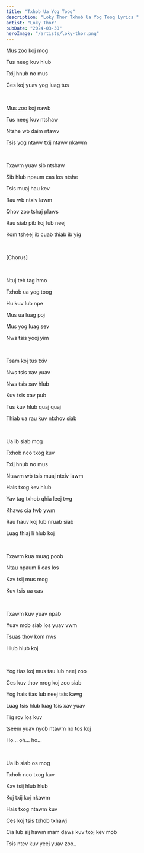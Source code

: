 ```yaml
---
title: "Txhob Ua Yog Toog"
description: "Loky Thor Txhob Ua Yog Toog Lyrics "
artist: "Loky Thor"
pubDate: "2024-03-30"
heroImage: "/artists/loky-thor.png"
---
```


Mus zoo koj mog

Tus neeg kuv hlub

Txij hnub no mus

Ces koj yuav yog luag tus

<br />

Mus zoo koj nawb

Tus neeg kuv ntshaw

Ntshe wb daim ntawv

Tsis yog ntawv txij ntawv nkawm

<br />

Txawm yuav sib ntshaw 

Sib hlub npaum cas los ntshe

Tsis muaj hau kev 

Rau wb ntxiv lawm

Qhov zoo tshaj plaws

Rau siab pib koj lub neej

Kom tsheej ib cuab thiab ib yig

<br />

[Chorus]

<br />

Ntuj teb tag hmo

Txhob ua yog toog

Hu kuv lub npe


Mus ua luag poj

Mus yog luag sev

Nws tsis yooj yim 

<br />

Tsam koj tus txiv 

Nws tsis xav yuav

Nws tsis xav hlub

Kuv tsis xav pub 

Tus kuv hlub quaj quaj

Thiab ua rau kuv ntxhov siab

<br />

Ua ib siab mog

Txhob nco txog kuv

Txij hnub no mus

Ntawm wb tsis muaj ntxiv lawm

Hais txog kev hlub 

Yav tag txhob qhia leej twg

Khaws cia twb ywm

Rau hauv koj lub nruab siab

Luag thiaj li hlub koj

<br />

Txawm kua muag poob 

Ntau npaum li cas los

Kav tsij mus mog

Kuv tsis ua cas

<br />

Txawm kuv yuav npab

Yuav mob siab los yuav vwm

Tsuas thov kom nws

Hlub hlub koj

<br />

Yog tias koj mus tau lub neej zoo

Ces kuv thov nrog koj zoo siab

Yog hais tias lub neej tsis kawg

Luag tsis hlub luag tsis xav yuav

Tig rov los kuv 

tseem yuav nyob ntawm no tos koj

Ho... oh... ho...

<br />

Ua ib siab os mog

Txhob nco txog kuv

Kav tsij hlub hlub

Koj txij koj nkawm

Hais txog ntawm kuv

Ces koj tsis txhob txhawj

Cia lub sij hawm mam daws kuv txoj kev mob

Tsis ntev kuv yeej yuav zoo..

